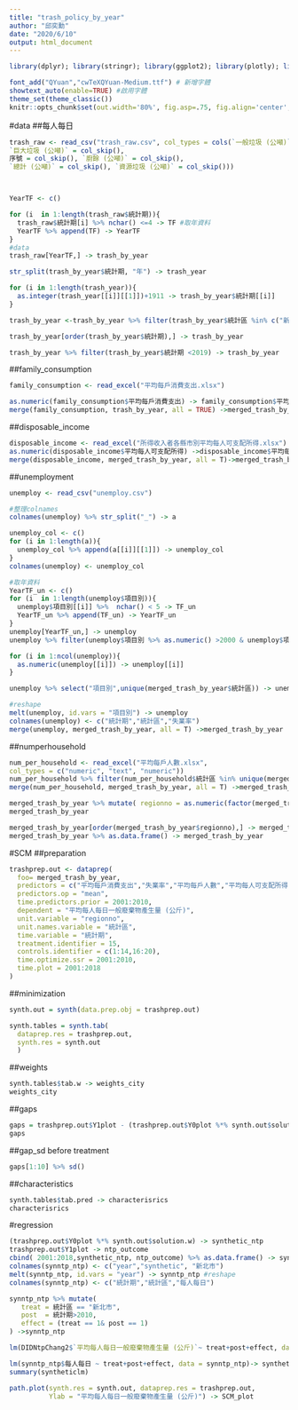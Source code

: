 ```yaml
---
title: "trash_policy_by_year"
author: "邱奕勳"
date: "2020/6/10"
output: html_document
---
```

```r
library(dplyr); library(stringr); library(ggplot2); library(plotly); library(lubridate); library(readr); library(tidyr); library(showtext); library(plm);library(readxl);library(MSCMT);library(Synth);library(reshape2)

font_add("QYuan","cwTeXQYuan-Medium.ttf") # 新增字體
showtext_auto(enable=TRUE) #啟用字體
theme_set(theme_classic())
knitr::opts_chunk$set(out.width='80%', fig.asp=.75, fig.align='center', fig.showtext=T)
```
#data
##每人每日
```r
trash_raw <- read_csv("trash_raw.csv", col_types = cols(`一般垃圾 (公噸)` = col_skip(),
`巨大垃圾 (公噸)` = col_skip(),
序號 = col_skip(), `廚餘 (公噸)` = col_skip(),
`總計 (公噸)` = col_skip(), `資源垃圾 (公噸)` = col_skip()))



YearTF <- c()

for (i  in 1:length(trash_raw$統計期)){
  trash_raw$統計期[i] %>% nchar() <=4 -> TF #取年資料
  YearTF %>% append(TF) -> YearTF
}
#data
trash_raw[YearTF,] -> trash_by_year

str_split(trash_by_year$統計期, "年") -> trash_year

for (i in 1:length(trash_year)){
  as.integer(trash_year[[i]][[1]])+1911 -> trash_by_year$統計期[[i]]
}

trash_by_year <-trash_by_year %>% filter(trash_by_year$統計區 %in% c("新北市","臺北市","桃園市","臺中市"     ,"臺南市","高雄市","宜蘭縣","新竹縣","苗栗縣","彰化縣","南投縣","雲林縣","嘉義縣","屏東縣","臺東縣","花蓮縣","澎湖縣","基隆市","新竹市","嘉義市"))

trash_by_year[order(trash_by_year$統計期),] -> trash_by_year

trash_by_year %>% filter(trash_by_year$統計期 <2019) -> trash_by_year
```

##family_consumption 
```r
family_consumption <- read_excel("平均每戶消費支出.xlsx")

as.numeric(family_consumption$平均每戶消費支出) -> family_consumption$平均每戶消費支出
merge(family_consumption, trash_by_year, all = TRUE) ->merged_trash_by_year #依據統計期統計區merge
```
##disposable_income
```r
disposable_income <- read_excel("所得收入者各縣市別平均每人可支配所得.xlsx")
as.numeric(disposable_income$平均每人可支配所得) ->disposable_income$平均每人可支配所得
merge(disposable_income, merged_trash_by_year, all = T)->merged_trash_by_year #依據統計期統計區merge
```
##unemployment
```r
unemploy <- read_csv("unemploy.csv")

#整理colnames
colnames(unemploy) %>% str_split("_") -> a

unemploy_col <- c()
for (i in 1:length(a)){
  unemploy_col %>% append(a[[i]][[1]]) -> unemploy_col
}
colnames(unemploy) <- unemploy_col

#取年資料
YearTF_un <- c()
for (i  in 1:length(unemploy$項目別)){
  unemploy$項目別[[i]] %>%  nchar() < 5 -> TF_un
  YearTF_un %>% append(TF_un) -> YearTF_un
}
unemploy[YearTF_un,] -> unemploy
unemploy %>% filter(unemploy$項目別 %>% as.numeric() >2000 & unemploy$項目別 %>% as.integer() <2019) -> unemploy

for (i in 1:ncol(unemploy)){
  as.numeric(unemploy[[i]]) -> unemploy[[i]]
}

unemploy %>% select("項目別",unique(merged_trash_by_year$統計區)) -> unemploy

#reshape
melt(unemploy, id.vars = "項目別") -> unemploy
colnames(unemploy) <- c("統計期","統計區","失業率")
merge(unemploy, merged_trash_by_year, all = T) ->merged_trash_by_year
```


##numperhousehold
```r
num_per_household <- read_excel("平均每戶人數.xlsx",
col_types = c("numeric", "text", "numeric"))
num_per_household %>% filter(num_per_household$統計區 %in% unique(merged_trash_by_year$統計區)) -> num_per_household
merge(num_per_household, merged_trash_by_year, all = T) ->merged_trash_by_year #依據統計期統計區merge
```


```r
merged_trash_by_year %>% mutate( regionno = as.numeric(factor(merged_trash_by_year$統計區))) -> 
merged_trash_by_year

merged_trash_by_year[order(merged_trash_by_year$regionno),] -> merged_trash_by_year
merged_trash_by_year %>% as.data.frame() -> merged_trash_by_year
```

#SCM
##preparation
```r
trashprep.out <- dataprep(
  foo= merged_trash_by_year,
  predictors = c("平均每戶消費支出","失業率","平均每戶人數","平均每人可支配所得","平均每人每日一般廢棄物產生量 (公斤)"),
  predictors.op = "mean",
  time.predictors.prior = 2001:2010,
  dependent = "平均每人每日一般廢棄物產生量 (公斤)",
  unit.variable = "regionno",
  unit.names.variable = "統計區",
  time.variable = "統計期",
  treatment.identifier = 15,
  controls.identifier = c(1:14,16:20),
  time.optimize.ssr = 2001:2010,
  time.plot = 2001:2018
)
```
##minimization
```r
synth.out = synth(data.prep.obj = trashprep.out)
```


```r
synth.tables = synth.tab(
  dataprep.res = trashprep.out,
  synth.res = synth.out
  )
```
##weights
```r
synth.tables$tab.w -> weights_city
weights_city
```
##gaps
```r
gaps = trashprep.out$Y1plot - (trashprep.out$Y0plot %*% synth.out$solution.w)
gaps 
```
##gap_sd before treatment
```r
gaps[1:10] %>% sd()
```
##characteristics
```r
synth.tables$tab.pred -> characterisrics
characterisrics
```


#regression
```r
(trashprep.out$Y0plot %*% synth.out$solution.w) -> synthetic_ntp
trashprep.out$Y1plot -> ntp_outcome
cbind( 2001:2018,synthetic_ntp, ntp_outcome) %>% as.data.frame() -> synntp_ntp
colnames(synntp_ntp) <- c("year","synthetic", "新北市")
melt(synntp_ntp, id.vars = "year") -> synntp_ntp #reshape
colnames(synntp_ntp) <- c("統計期","統計區","每人每日")
```

```r
synntp_ntp %>% mutate(
   treat = 統計區 == "新北市", 
   post  = 統計期>2010,
   effect = (treat == 1& post == 1)
) ->synntp_ntp

lm(DIDNtpChang2$`平均每人每日一般廢棄物產生量 (公斤)`~ treat+post+effect, data = DIDNtpChang2)

lm(synntp_ntp$每人每日 ~ treat+post+effect, data = synntp_ntp)-> syntheticlm
summary(syntheticlm)
```


```r
path.plot(synth.res = synth.out, dataprep.res = trashprep.out,
          Ylab = "平均每人每日一般廢棄物產生量 (公斤)") -> SCM_plot
```

